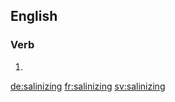 ==English==

===Verb===
{{head|en|present participle}}

# {{present participle of|salinize|lang=en}}

[[de:salinizing]]
[[fr:salinizing]]
[[sv:salinizing]]